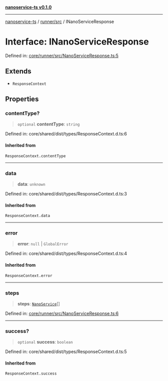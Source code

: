 [**nanoservice-ts v0.1.0**](/docs/ref/README)

***

[nanoservice-ts](/docs/ref/README) / [runner/src](/docs/ref/runner/src/README) / INanoServiceResponse

# Interface: INanoServiceResponse

Defined in: [core/runner/src/NanoServiceResponse.ts:5](https://github.com/deskree-inc/nanoservice-ts/blob/ba7c322d2df8c8713881891584f33c6c7ed154ba/core/runner/src/NanoServiceResponse.ts#L5)

## Extends

- `ResponseContext`

## Properties

### contentType?

> `optional` **contentType**: `string`

Defined in: core/shared/dist/types/ResponseContext.d.ts:6

#### Inherited from

`ResponseContext.contentType`

***

### data

> **data**: `unknown`

Defined in: core/shared/dist/types/ResponseContext.d.ts:3

#### Inherited from

`ResponseContext.data`

***

### error

> **error**: `null` \| `GlobalError`

Defined in: core/shared/dist/types/ResponseContext.d.ts:4

#### Inherited from

`ResponseContext.error`

***

### steps

> **steps**: [`NanoService`](/docs/ref/runner/src/classes/NanoService)[]

Defined in: [core/runner/src/NanoServiceResponse.ts:6](https://github.com/deskree-inc/nanoservice-ts/blob/ba7c322d2df8c8713881891584f33c6c7ed154ba/core/runner/src/NanoServiceResponse.ts#L6)

***

### success?

> `optional` **success**: `boolean`

Defined in: core/shared/dist/types/ResponseContext.d.ts:5

#### Inherited from

`ResponseContext.success`
